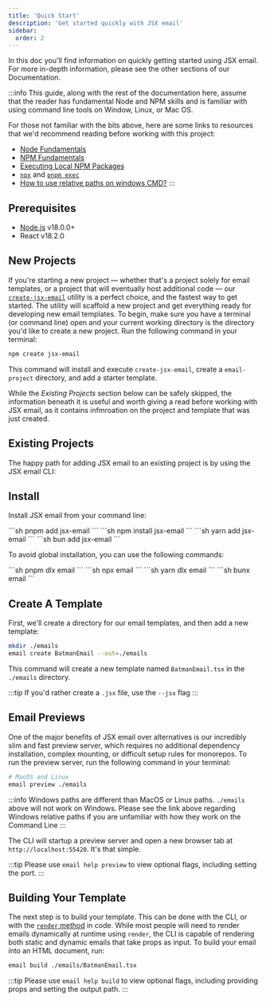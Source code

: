 ```yaml
---
title: 'Quick Start'
description: 'Get started quickly with JSX email'
sidebar:
  order: 2
---
```



In this doc you'll find information on quickly getting started using JSX email. For more in-depth information, please see the other sections of our Documentation.

:::info
This guide, along with the rest of the documentation here, assume that the reader has fundamental Node and NPM skills and is familiar with using command line tools on Window, Linux, or Mac OS.

For those not familiar with the bits above, here are some links to resources that we'd recommend reading before working with this project:

- [Node Fundamentals](https://www.codecademy.com/learn/learn-nodejs-fundamentals/modules/intro-to-node-js/cheatsheet)
- [NPM Fundamentals](https://nodesource.com/blog/an-absolute-beginners-guide-to-using-npm/)
- [Executing Local NPM Packages](https://jaireina.medium.com/executing-local-npm-packages-226820ad2c31)
- [`npx`](https://docs.npmjs.com/cli/v8/commands/npx) and [`pnpm exec`](https://pnpm.io/cli/exec)
- [How to use relative paths on windows CMD?](https://superuser.com/a/1270599)
:::

## Prerequisites

- [Node.js](https://nodejs.org/en/) v18.0.0+
- React v18.2.0

## New Projects

If you're starting a new project — whether that's a project solely for email templates, or a project that will eventually host additional code — our [`create-jsx-email`](https://github.com/shellscape/jsx-email/tree/main/packages/create-jsx-email) utility is a perfect choice, and the fastest way to get started. The utility will scaffold a new project and get everything ready for developing new email templates. To begin, make sure you have a terminal (or command line) open and your current working directory is the directory you'd like to create a new project. Run the following command in your terminal:

```sh
npm create jsx-email
```

This command will install and execute `create-jsx-email`, create a `email-project` directory, and add a starter template.

While the _Existing Projects_ section below can be safely skipped, the information beneath it is useful and worth giving a read before working with JSX email, as it contains infmroation on the project and template that was just created.

## Existing Projects

The happy path for adding JSX email to an existing project is by using the JSX email CLI:

## Install

Install JSX email from your command line:

<Tabs syncKey="install">
  <TabItem label="pnpm">
    ```sh
    pnpm add jsx-email
    ```
  </TabItem>
  <TabItem label="npm">
    ```sh
    npm install jsx-email
    ```
  </TabItem>
  <TabItem label="yarn">
    ```sh
    yarn add jsx-email
    ```
  </TabItem>
  <TabItem label="bun">
    ```sh
    bun add jsx-email
    ```
  </TabItem>
</Tabs>

To avoid global installation, you can use the following commands:

<Tabs syncKey="install">
  <TabItem label="pnpm">
    ```sh
    pnpm dlx email <command>
    ```
  </TabItem>
  <TabItem label="npm">
    ```sh
    npx email <command>
    ```
  </TabItem>
  <TabItem label="yarn">
    ```sh
    yarn dlx email <command>
    ```
  </TabItem>
  <TabItem label="bun">
    ```sh
    bunx email <command>
    ```
  </TabItem>
</Tabs>

## Create A Template

First, we'll create a directory for our email templates, and then add a new template:

```sh
mkdir ./emails
email create BatmanEmail --out=./emails
```

This command will create a new template named `BatmanEmail.tsx` in the `./emails` directory.

:::tip
If you'd rather create a `.jsx` file, use the `--jsx` flag
:::

## Email Previews

One of the major benefits of JSX email over alternatives is our incredibly slim and fast preview server, which requires no additional dependency installation, complex mounting, or difficult setup rules for monorepos. To run the preview server, run the following command in your terminal:

```sh
# MacOS and Linux
email preview ./emails
```

:::info
Windows paths are different than MacOS or Linux paths. `./emails` above will not work on Windows. Please see the link above regarding Windows relative paths if you are unfamiliar with how they work on the Command Line
:::

The CLI will startup a preview server and open a new browser tab at `http://localhost:55420`. It's that simple.

:::tip
Please use `email help preview` to view optional flags, including setting the port.
:::

## Building Your Template

The next step is to build your template. This can be done with the CLI, or with the [`render` method](/docs/core/render) in code. While most people will need to render emails dynamically at runtime using `render`, the CLI is capable of rendering both static and dynamic emails that take props as input. To build your email into an HTML document, run:

```sh
email build ./emails/BatmanEmail.tsx
```

:::tip
Please use `email help build` to view optional flags, including providing props and setting the output path.
:::
